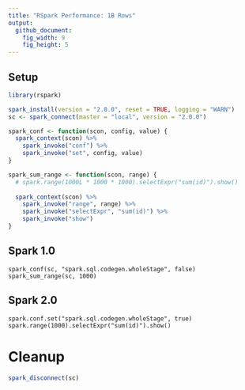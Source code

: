 ```yaml
---
title: "RSpark Performance: 1B Rows"
output:
  github_document:
    fig_width: 9
    fig_height: 5
---
```


## Setup
```r
library(rspark)

spark_install(version = "2.0.0", reset = TRUE, logging = "WARN")
sc <- spark_connect(master = "local", version = "2.0.0")

spark_conf <- function(scon, config, value) {
  spark_context(scon) %>%
    spark_invoke("conf") %>%
    spark_invoke("set", config, value)
}

spark_sum_range <- function(scon, range) {
  # spark.range(1000L * 1000 * 1000).selectExpr("sum(id)").show()
  
  spark_context(scon) %>%
    spark_invoke("range", range) %>%
    spark_invoke("selectExpr", "sum(id)") %>%
    spark_invoke("show")
}

```

## Spark 1.0

```
spark_conf(sc, "spark.sql.codegen.wholeStage", false)
spark_sum_range(sc, 1000)
```

## Spark 2.0

```
spark.conf.set("spark.sql.codegen.wholeStage", true)
spark.range(1000).selectExpr("sum(id)").show()
```

# Cleanup

```r
spark_disconnect(sc)
```
